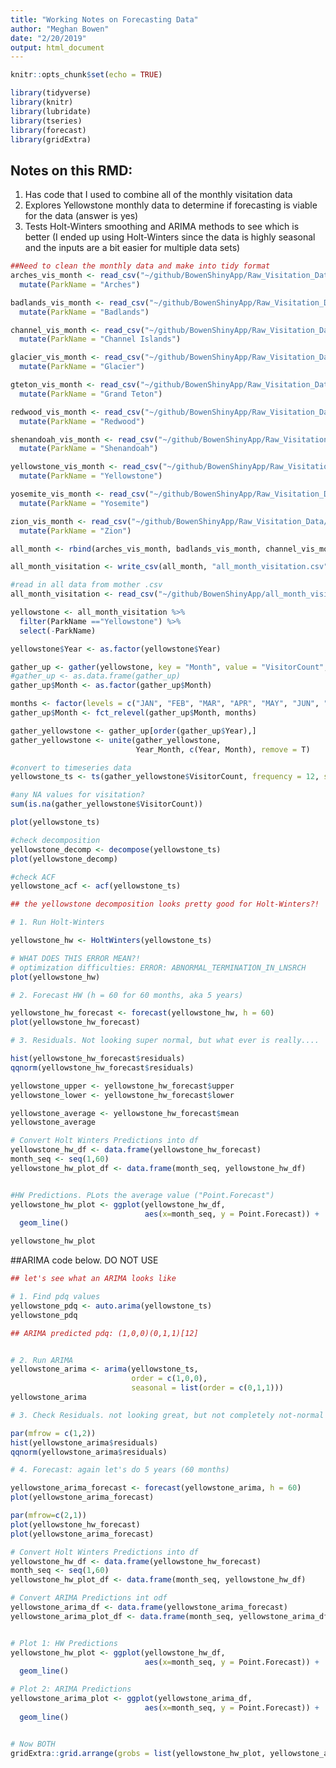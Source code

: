 ```yaml
---
title: "Working Notes on Forecasting Data"
author: "Meghan Bowen"
date: "2/20/2019"
output: html_document
---
```


```r
knitr::opts_chunk$set(echo = TRUE)
```

```r

library(tidyverse)
library(knitr)
library(lubridate)
library(tseries)
library(forecast)
library(gridExtra)
```

## Notes on this RMD:

1. Has code that I used to combine all of the monthly visitation data
2. Explores Yellowstone monthly data to determine if forecasting is viable for the data (answer is yes)
3. Tests Holt-Winters smoothing and ARIMA methods to see which is better (I ended up using Holt-Winters since the data is highly seasonal and the inputs are a bit easier for multiple data sets)


```r
##Need to clean the monthly data and make into tidy format
arches_vis_month <- read_csv("~/github/BowenShinyApp/Raw_Visitation_Data/arches_vis_month.csv") %>%
  mutate(ParkName = "Arches")

badlands_vis_month <- read_csv("~/github/BowenShinyApp/Raw_Visitation_Data/badlands_vis_month.csv") %>%
  mutate(ParkName = "Badlands")

channel_vis_month <- read_csv("~/github/BowenShinyApp/Raw_Visitation_Data/channel_vis_month.csv") %>%
  mutate(ParkName = "Channel Islands")

glacier_vis_month <- read_csv("~/github/BowenShinyApp/Raw_Visitation_Data/glacier_vis_month.csv") %>%
  mutate(ParkName = "Glacier")

gteton_vis_month <- read_csv("~/github/BowenShinyApp/Raw_Visitation_Data/gteton_vis_month.csv") %>%
  mutate(ParkName = "Grand Teton")

redwood_vis_month <- read_csv("~/github/BowenShinyApp/Raw_Visitation_Data/redwood_vis_month.csv") %>%
  mutate(ParkName = "Redwood")

shenandoah_vis_month <- read_csv("~/github/BowenShinyApp/Raw_Visitation_Data/shenandoah_vis_month.csv") %>%
  mutate(ParkName = "Shenandoah")

yellowstone_vis_month <- read_csv("~/github/BowenShinyApp/Raw_Visitation_Data/yellowstone_vis_month.csv") %>%
  mutate(ParkName = "Yellowstone")

yosemite_vis_month <- read_csv("~/github/BowenShinyApp/Raw_Visitation_Data/yosemite_vis_month.csv") %>%
  mutate(ParkName = "Yosemite")

zion_vis_month <- read_csv("~/github/BowenShinyApp/Raw_Visitation_Data/zion_vis_month.csv") %>%
  mutate(ParkName = "Zion")


```

```r

all_month <- rbind(arches_vis_month, badlands_vis_month, channel_vis_month, glacier_vis_month, gteton_vis_month, redwood_vis_month, shenandoah_vis_month, yellowstone_vis_month, yosemite_vis_month, zion_vis_month)

all_month_visitation <- write_csv(all_month, "all_month_visitation.csv")

```


```r

#read in all data from mother .csv
all_month_visitation <- read_csv("~/github/BowenShinyApp/all_month_visitation.csv")

yellowstone <- all_month_visitation %>% 
  filter(ParkName =="Yellowstone") %>% 
  select(-ParkName)

yellowstone$Year <- as.factor(yellowstone$Year)

gather_up <- gather(yellowstone, key = "Month", value = "VisitorCount", JAN:DEC)
#gather_up <- as.data.frame(gather_up)
gather_up$Month <- as.factor(gather_up$Month)

months <- factor(levels = c("JAN", "FEB", "MAR", "APR", "MAY", "JUN", "JUL", "AUG", "SEP", "OCT", "NOV", "DEC"))
gather_up$Month <- fct_relevel(gather_up$Month, months)

gather_yellowstone <- gather_up[order(gather_up$Year),]
gather_yellowstone <- unite(gather_yellowstone,
                            Year_Month, c(Year, Month), remove = T)

```

```r
#convert to timeseries data
yellowstone_ts <- ts(gather_yellowstone$VisitorCount, frequency = 12, start = c(1979,1))

#any NA values for visitation?
sum(is.na(gather_yellowstone$VisitorCount))

plot(yellowstone_ts)

#check decomposition
yellowstone_decomp <- decompose(yellowstone_ts)
plot(yellowstone_decomp)

#check ACF
yellowstone_acf <- acf(yellowstone_ts)

```

```r

## the yellowstone decomposition looks pretty good for Holt-Winters?!

# 1. Run Holt-Winters 

yellowstone_hw <- HoltWinters(yellowstone_ts)

# WHAT DOES THIS ERROR MEAN?!
# optimization difficulties: ERROR: ABNORMAL_TERMINATION_IN_LNSRCH
plot(yellowstone_hw)

# 2. Forecast HW (h = 60 for 60 months, aka 5 years)

yellowstone_hw_forecast <- forecast(yellowstone_hw, h = 60)
plot(yellowstone_hw_forecast)

# 3. Residuals. Not looking super normal, but what ever is really....

hist(yellowstone_hw_forecast$residuals)
qqnorm(yellowstone_hw_forecast$residuals)

```

```r

yellowstone_upper <- yellowstone_hw_forecast$upper
yellowstone_lower <- yellowstone_hw_forecast$lower

yellowstone_average <- yellowstone_hw_forecast$mean
yellowstone_average

```

```r

# Convert Holt Winters Predictions into df
yellowstone_hw_df <- data.frame(yellowstone_hw_forecast)
month_seq <- seq(1,60)
yellowstone_hw_plot_df <- data.frame(month_seq, yellowstone_hw_df)


#HW Predictions. PLots the average value ("Point.Forecast")
yellowstone_hw_plot <- ggplot(yellowstone_hw_df, 
                              aes(x=month_seq, y = Point.Forecast)) +
  geom_line()

yellowstone_hw_plot

```


##ARIMA code below. DO NOT USE


```r
## let's see what an ARIMA looks like

# 1. Find pdq values
yellowstone_pdq <- auto.arima(yellowstone_ts)
yellowstone_pdq

## ARIMA predicted pdq: (1,0,0)(0,1,1)[12] 


# 2. Run ARIMA
yellowstone_arima <- arima(yellowstone_ts, 
                           order = c(1,0,0), 
                           seasonal = list(order = c(0,1,1)))
yellowstone_arima

# 3. Check Residuals. not looking great, but not completely not-normal ??

par(mfrow = c(1,2))
hist(yellowstone_arima$residuals)
qqnorm(yellowstone_arima$residuals)

# 4. Forecast: again let's do 5 years (60 months)

yellowstone_arima_forecast <- forecast(yellowstone_arima, h = 60)
plot(yellowstone_arima_forecast)

```

```r

par(mfrow=c(2,1))
plot(yellowstone_hw_forecast)
plot(yellowstone_arima_forecast)
```



```r
# Convert Holt Winters Predictions into df
yellowstone_hw_df <- data.frame(yellowstone_hw_forecast)
month_seq <- seq(1,60)
yellowstone_hw_plot_df <- data.frame(month_seq, yellowstone_hw_df)

# Convert ARIMA Predictions int odf
yellowstone_arima_df <- data.frame(yellowstone_arima_forecast)
yellowstone_arima_plot_df <- data.frame(month_seq, yellowstone_arima_df)


# Plot 1: HW Predictions
yellowstone_hw_plot <- ggplot(yellowstone_hw_df, 
                              aes(x=month_seq, y = Point.Forecast)) +
  geom_line()

# Plot 2: ARIMA Predictions
yellowstone_arima_plot <- ggplot(yellowstone_arima_df, 
                              aes(x=month_seq, y = Point.Forecast)) +
  geom_line()


# Now BOTH
gridExtra::grid.arrange(grobs = list(yellowstone_hw_plot, yellowstone_arima_plot))


```